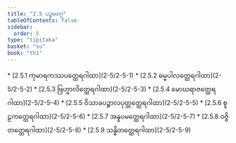 ```yaml
---
title: "2.5 ပဉ္စမဝဂ္ဂ"
tableOfContents: false
sidebar:
  order: 5
type: "tipitaka"
basket: "su"
book: "th1"
---
```



<DynamicBreadcrumb />



<TableOfContents book="th1" section="2.5">
* [2.5.1 ကုမာရကဿပတ္ထေရဂါထာ](2-5/2-5-1)
* [2.5.2 ဓမ္မပါလတ္ထေရဂါထာ](2-5/2-5-2)
* [2.5.3 ဗြဟ္မာလိတ္ထေရဂါထာ](2-5/2-5-3)
* [2.5.4 မောဃရာဇတ္ထေရဂါထာ](2-5/2-5-4)
* [2.5.5 ဝိသာခပဉ္စာလပုတ္တတ္ထေရဂါထာ](2-5/2-5-5)
* [2.5.6 စူဠကတ္ထေရဂါထာ](2-5/2-5-6)
* [2.5.7 အနူပမတ္ထေရဂါထာ](2-5/2-5-7)
* [2.5.8 ဝဇ္ဇိတတ္ထေရဂါထာ](2-5/2-5-8)
* [2.5.9 သန္ဓိတတ္ထေရဂါထာ](2-5/2-5-9)
</TableOfContents>